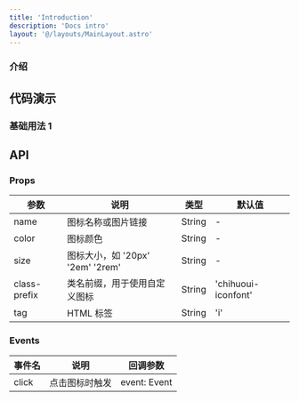 ```yaml
---
title: 'Introduction'
description: 'Docs intro'
layout: '@/layouts/MainLayout.astro'
---
```



<DragReact />

### 介绍

## 代码演示

### 基础用法 1

## API

### Props

| 参数         | 说明                             | 类型   | 默认值              |
| ------------ | -------------------------------- | ------ | ------------------- |
| name         | 图标名称或图片链接               | String | -                   |
| color        | 图标颜色                         | String | -                   |
| size         | 图标大小，如 '20px' '2em' '2rem' | String | -                   |
| class-prefix | 类名前缀，用于使用自定义图标     | String | 'chihuoui-iconfont' |
| tag          | HTML 标签                        | String | 'i'                 |

### Events

| 事件名 | 说明           | 回调参数     |
| ------ | -------------- | ------------ |
| click  | 点击图标时触发 | event: Event |
